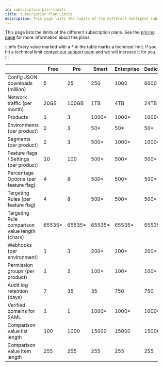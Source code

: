 ```yaml
---
id: subscription-plan-limits
title: Subscription Plan Limits
description: This page lists the limits of the different ConfigCat subscription plans.
---
```


This page lists the limits of the different subscription plans. See the [pricing page](https://configcat.com/pricing) for more information about the plans.

:::info 
Every value marked with a \* in the table marks a technical limit. If you hit a technical limit [contact our support team](https://configcat.com/support/) and we will increase it for you.
:::

|                                                | Free    | Pro     | Smart   | Enterprise | Dedicated | Student | Teacher |
| ---------------------------------------------- | ------- | ------- | ------- | ---------- | --------- | ------- | ------- |
| Config JSON downloads (million)                | 5       | 25      | 250     | 1000       | 6000      | 25      | 5       |
| Network traffic (per month)                    | 20GB    | 100GB   | 1TB     | 4TB        | 24TB      | 100GB   | 100GB   |
| Products                                       | 1       | 3       | 1000\*  | 1000\*     | 1000\*    | 3       | 1000    |
| Environments (per product)                     | 2       | 3       | 50\*    | 50\*       | 50\*      | 3       | 2       |
| Segments (per product)                         | 2       | 3       | 500\*   | 1000\*     | 1000\*    | 3       | 3       |
| Feature flags / Settings (per product)         | 10      | 100     | 500\*   | 500\*      | 500\*     | 1000    | 10      |
| Percentage Options (per feature flag)                   | 4       | 8       | 500\*   | 500\*      | 500\*     | 8       | 4       |
| Targeting Rules (per feature flag)             | 4       | 8       | 500\*   | 500\*      | 500\*     | 8       | 4       |
| Targeting Rule comparison value length (chars) | 65535\* | 65535\* | 65535\* | 65535\*    | 65535\*   | 65535\* | 65535\* |
| Webhooks (per environment)                     | 1       | 3       | 200\*   | 200\*      | 200\*     | 3       | 1       |
| Permission groups (per product)                | 1       | 2       | 100\*   | 100\*      | 100\*     | 2       | 3       |
| Audit log retention (days)                     | 7       | 35      | 35      | 750        | 750       | 35      | 7       |
| Verified domains for SAML                      | 1       | 1       | 1000\*  | 1000\*     | 1000\*    | 1       | 1       |
| Comparison value list length                   | 100     | 1000    | 15000   | 15000      | 15000     | 1000    | 1000    |
| Comparison value item length                   | 255     | 255     | 255     | 255        | 255       | 255     | 255     |
